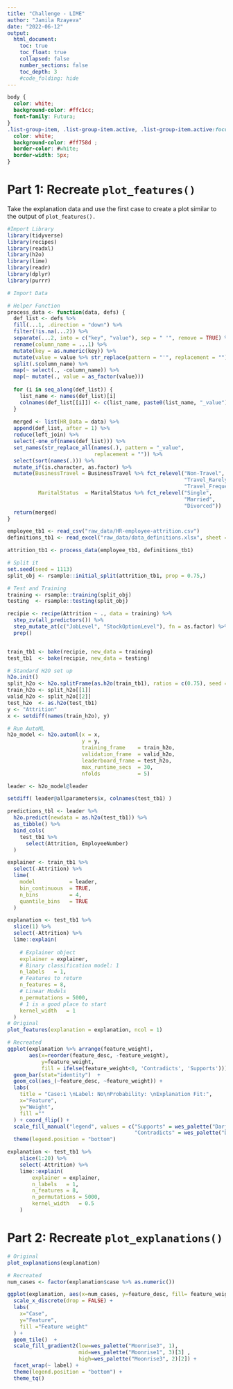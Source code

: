 ---
title: "Challenge - LIME"
author: "Jamila Rzayeva"
date: "2022-06-12"
output:
  html_document:
    toc: true
    toc_float: true
    collapsed: false
    number_sections: false
    toc_depth: 3
    #code_folding: hide
---
```{css, echo=FALSE}
body {
  color: white;
  background-color: #ffc1cc;
  font-family: Futura;
}
.list-group-item, .list-group-item.active, .list-group-item.active:focus, .list-group-item.active:hover {
  color: white;
  background-color: #ff758d ;
  border-color: #white;
  border-width: 5px;
}
```

# Part 1: Recreate `plot_features()`
Take the explanation data and use the first case to create a plot similar to the output of `plot_features().`
```{r, fig.height= 8 }
#Import Library
library(tidyverse)    
library(recipes)      
library(readxl)      
library(h2o)          
library(lime)
library(readr)
library(dplyr)
library(purrr)

# Import Data

# Helper Function
process_data <- function(data, defs) {
  def_list <- defs %>%
  fill(...1, .direction = "down") %>%
  filter(!is.na(...2)) %>%
  separate(...2, into = c("key", "value"), sep = " '", remove = TRUE) %>%
  rename(column_name = ...1) %>%
  mutate(key = as.numeric(key)) %>%
  mutate(value = value %>% str_replace(pattern = "'", replacement = "")) %>%
  split(.$column_name) %>%
  map(~ select(., -column_name)) %>%
  map(~ mutate(., value = as_factor(value))) 
  
  for (i in seq_along(def_list)) {
    list_name <- names(def_list)[i]
    colnames(def_list[[i]]) <- c(list_name, paste0(list_name, "_value"))
  }
  
  merged <- list(HR_Data = data) %>%
  append(def_list, after = 1) %>%
  reduce(left_join) %>%
  select(-one_of(names(def_list))) %>%
  set_names(str_replace_all(names(.), pattern = "_value", 
                            replacement = "")) %>%
  select(sort(names(.))) %>%
  mutate_if(is.character, as.factor) %>%
  mutate(BusinessTravel = BusinessTravel %>% fct_relevel("Non-Travel", 
                                                         "Travel_Rarely", 
                                                         "Travel_Frequently"),
          MaritalStatus  = MaritalStatus %>% fct_relevel("Single", 
                                                         "Married", 
                                                         "Divorced"))
  return(merged)
}

employee_tb1 <- read_csv("raw_data/HR-employee-attrition.csv")
definitions_tb1 <- read_excel("raw_data/data_definitions.xlsx", sheet = 1, col_names = FALSE)

attrition_tb1 <- process_data(employee_tb1, definitions_tb1)

# Split it
set.seed(seed = 1113)
split_obj <- rsample::initial_split(attrition_tb1, prop = 0.75,)

# Test and Training
training <- rsample::training(split_obj)
testing  <- rsample::testing(split_obj)

recipie <- recipe(Attrition ~ ., data = training) %>%
  step_zv(all_predictors()) %>%
  step_mutate_at(c("JobLevel", "StockOptionLevel"), fn = as.factor) %>% 
  prep()


train_tb1 <- bake(recipie, new_data = training)
test_tb1  <- bake(recipie, new_data = testing)

# Standard H2O set up
h2o.init()
split_h2o <- h2o.splitFrame(as.h2o(train_tb1), ratios = c(0.75), seed = 1234)
train_h2o <- split_h2o[[1]]
valid_h2o <- split_h2o[[2]]
test_h2o  <- as.h2o(test_tb1)
y <- "Attrition"
x <- setdiff(names(train_h2o), y)

# Run AutoML
h2o_model <- h2o.automl(x = x,
                        y = y,
                        training_frame    = train_h2o,
                        validation_frame  = valid_h2o,
                        leaderboard_frame = test_h2o,
                        max_runtime_secs  = 30,
                        nfolds            = 5)

leader <- h2o_model@leader

setdiff( leader@allparameters$x, colnames(test_tb1) )

predictions_tbl <- leader %>% 
  h2o.predict(newdata = as.h2o(test_tb1)) %>%
  as_tibble() %>%
  bind_cols(
    test_tb1 %>%
      select(Attrition, EmployeeNumber)
  )

explainer <- train_tb1 %>%
  select(-Attrition) %>%
  lime(
    model           = leader,
    bin_continuous  = TRUE,
    n_bins          = 4,
    quantile_bins   = TRUE
  )

explanation <- test_tb1 %>%
  slice(1) %>%
  select(-Attrition) %>%
  lime::explain(
    
    # Explainer object
    explainer = explainer,
    # Binary classification model: 1
    n_labels   = 1,
    # Features to return
    n_features = 8,
    # Linear Models
    n_permutations = 5000,
    # 1 is a good place to start
    kernel_width   = 1
  )
# Original
plot_features(explanation = explanation, ncol = 1)

# Recreated
ggplot(explanation %>% arrange(feature_weight), 
       aes(x=reorder(feature_desc, -feature_weight), 
           y=feature_weight, 
           fill = ifelse(feature_weight<0, 'Contradicts', 'Supports'))) +
  geom_bar(stat="identity")  + 
  geom_col(aes_(~feature_desc, ~feature_weight)) +
  labs(
    title = "Case:1 \nLabel: No\nProbability: \nExplanation Fit:",
    x="Feature",
    y="Weight",
    fill =""
  ) + coord_flip() +
  scale_fill_manual("legend", values = c("Supports" = wes_palette("Darjeeling1",1), 
                                         "Contradicts" = wes_palette("Darjeeling1",2)[2]))+ 
  theme(legend.position = "bottom")

explanation <- test_tb1 %>%
    slice(1:20) %>%
    select(-Attrition) %>%
    lime::explain(
        explainer = explainer,
        n_labels   = 1,
        n_features = 8,
        n_permutations = 5000,
        kernel_width   = 0.5
    )
```

# Part 2: Recreate `plot_explanations()`
```{r, fig.height= 8 }
# Original
plot_explanations(explanation)

# Recreated
num_cases <- factor(explanation$case %>% as.numeric())

ggplot(explanation, aes(x=num_cases, y=feature_desc, fill= feature_weight)) + 
  scale_x_discrete(drop = FALSE) + 
  labs(
    x="Case",
    y="Feature",
    fill ="Feature weight"
  ) + 
  geom_tile()  + 
  scale_fill_gradient2(low=wes_palette("Moonrise3", 1),
                       mid=wes_palette("Moonrise1", 3)[3] ,
                       high=wes_palette("Moonrise3", 2)[2]) +
  facet_wrap(~ label) +
  theme(legend.position = "bottom") +
  theme_tq()
```
